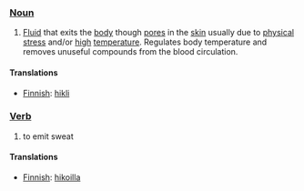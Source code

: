 === [[Noun]] ===
#[[Fluid]] that exits the [[body]] though [[pore]]s in the [[skin]] usually due to [[physical]] [[stress]] and/or [[high]] [[temperature]]. Regulates body temperature and removes unuseful compounds from the blood circulation.

====Translations====

*[[Finnish]]: [[hikli]]

=== [[Verb]] ===

#to emit sweat

====Translations====

*[[Finnish]]: [[hikoilla]]